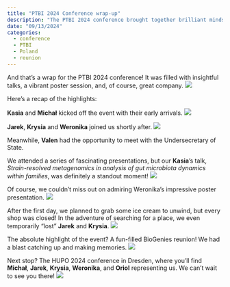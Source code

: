 ```yaml
---
title: "PTBI 2024 Conference wrap-up"
description: "The PTBI 2024 conference brought together brilliant minds 🧠, exciting discussions 💬, and memorable moments with colleagues 🤝. From insightful talks 🎤 to fun reunions 🎉, here's a look back at the highlights!"
date: "09/13/2024"
categories:
  - conference
  - PTBI
  - Poland
  - reunion
---
```


And that’s a wrap for the PTBI 2024 conference! It was filled with insightful talks, a vibrant poster session, and, of course, great company. 
![](../fig/posts/2024_09_13/DSC_3570.jpeg)


Here's a recap of the highlights:

**Kasia** and **Michał** kicked off the event with their early arrivals.
![](../fig/posts/2024_09_13/20240911_105057.jpg)

**Jarek**, **Krysia** and **Weronika** joined us shortly after.
![](../fig/posts/2024_09_13/DSC_3553.jpeg)

Meanwhile, **Valen** had the opportunity to meet with the Undersecretary of State.
<!-- ![](../fig/posts/2024_09_13/) -->

We attended a series of fascinating presentations, but our **Kasia**’s talk, *Strain-resolved metagenomics in analysis of gut microbiota dynamics within families*, was definitely a standout moment!
![](../fig/posts/2024_09_13/20240911_134135.jpg)

Of course, we couldn't miss out on admiring Weronika's impressive poster presentation.
![](../fig/posts/2024_09_13/DSC_3555.JPG)

After the first day, we planned to grab some ice cream to unwind, but every shop was closed! In the adventure of searching for a place, we even temporarily "lost" **Jarek** and **Krysia**.
![](../fig/posts/2024_09_13/IMG_6685.jpeg)

The absolute highlight of the event? A fun-filled BioGenies reunion! We had a blast catching up and making memories.
![](../fig/posts/2024_09_13/DSC_3587.JPG)

Next stop? The HUPO 2024 conference in Dresden, where you'll find **Michał**, **Jarek**, **Krysia**, **Weronika**, and **Oriol** representing us.
We can't wait to see you there!
![](../fig/posts/2024_09_13/Email_webbanner_500x230Pixel.jpg)
